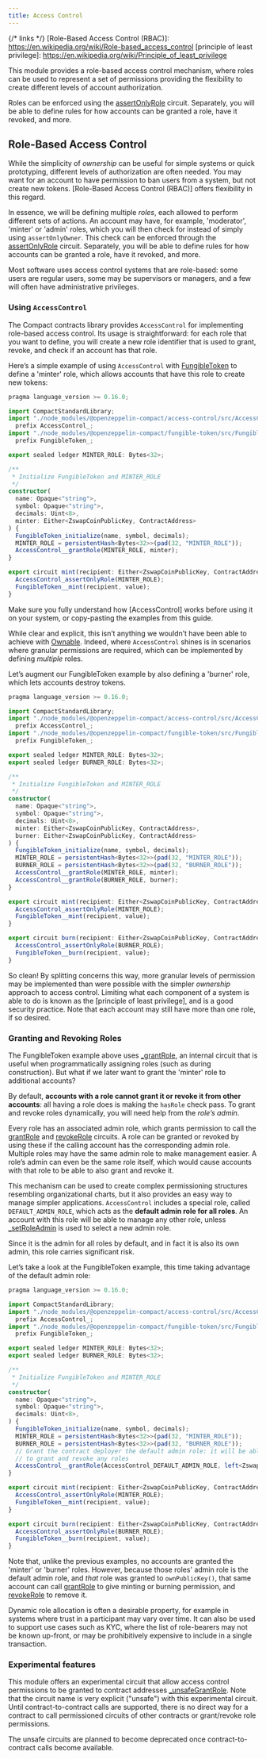 ```yaml
---
title: Access Control
---
```


{/* links */}
[Role-Based Access Control (RBAC)]: https://en.wikipedia.org/wiki/Role-based_access_control
[principle of least privilege]: https://en.wikipedia.org/wiki/Principle_of_least_privilege

[FungibleToken]: ./fungibleToken.mdx
[Ownable]: ./ownable.mdx
[Initializable]: ./security#initializable
[AccessControl]: api/accessControl.mdx#accessControl

[assertOnlyRole]: api/access#AccessControl-assertOnlyRole
[grantRole]: api/access#AccessControl-grantRole
[_grantRole]: api/access#AccessControl-_grantRole
[_unsafeGrantRole]: api/access#AccessControl-_unsafeGrantRole
[revokeRole]: api/access#AccessControl-revokeRole
[_setRoleAdmin]: api/access#AccessControl-_setRoleAdmin

This module provides a role-based access control mechanism,
where roles can be used to represent a set of permissions providing the flexibility to create different levels of account authorization.

Roles can be enforced using the [assertOnlyRole] circuit.
Separately, you will be able to define rules for how accounts can be granted a role, have it revoked, and more.

## Role-Based Access Control

While the simplicity of _ownership_ can be useful for simple systems or quick prototyping,
different levels of authorization are often needed.
You may want for an account to have permission to ban users from a system, but not create new tokens.
[Role-Based Access Control (RBAC)] offers flexibility in this regard.

In essence, we will be defining multiple _roles_, each allowed to perform different sets of actions.
An account may have, for example, 'moderator', 'minter' or 'admin' roles,
which you will then check for instead of simply using `assertOnlyOwner`.
This check can be enforced through the [assertOnlyRole] circuit.
Separately, you will be able to define rules for how accounts can be granted a role, have it revoked, and more.

Most software uses access control systems that are role-based:
some users are regular users, some may be supervisors or managers, and a few will often have administrative privileges.

### Using `AccessControl`

The Compact contracts library provides `AccessControl` for implementing role-based access control.
Its usage is straightforward: for each role that you want to define,
you will create a new role identifier that is used to grant, revoke, and check if an account has that role.

Here’s a simple example of using `AccessControl` with [FungibleToken] to define a 'minter' role,
which allows accounts that have this role to create new tokens:

```ts
pragma language_version >= 0.16.0;

import CompactStandardLibrary;
import "./node_modules/@openzeppelin-compact/access-control/src/AccessControl"
  prefix AccessControl_;
import "./node_modules/@openzeppelin-compact/fungible-token/src/FungibleToken"
  prefix FungibleToken_;

export sealed ledger MINTER_ROLE: Bytes<32>;

/**
 * Initialize FungibleToken and MINTER_ROLE
 */
constructor(
  name: Opaque<"string">,
  symbol: Opaque<"string">,
  decimals: Uint<8>,
  minter: Either<ZswapCoinPublicKey, ContractAddress>
) {
  FungibleToken_initialize(name, symbol, decimals);
  MINTER_ROLE = persistentHash<Bytes<32>>(pad(32, "MINTER_ROLE"));
  AccessControl__grantRole(MINTER_ROLE, minter);
}

export circuit mint(recipient: Either<ZswapCoinPublicKey, ContractAddress>, value: Uint<128>): [] {
  AccessControl_assertOnlyRole(MINTER_ROLE);
  FungibleToken__mint(recipient, value);
}

```

<Callout>
Make sure you fully understand how [AccessControl] works before using it on your system,
or copy-pasting the examples from this guide.
</Callout>

While clear and explicit, this isn’t anything we wouldn’t have been able to achieve with [Ownable].
Indeed, where `AccessControl` shines is in scenarios where granular permissions are required,
which can be implemented by defining _multiple_ roles.

Let’s augment our FungibleToken example by also defining a 'burner' role, which lets accounts destroy tokens.

```ts
pragma language_version >= 0.16.0;

import CompactStandardLibrary;
import "./node_modules/@openzeppelin-compact/access-control/src/AccessControl"
  prefix AccessControl_;
import "./node_modules/@openzeppelin-compact/fungible-token/src/FungibleToken"
  prefix FungibleToken_;

export sealed ledger MINTER_ROLE: Bytes<32>;
export sealed ledger BURNER_ROLE: Bytes<32>;

/**
 * Initialize FungibleToken and MINTER_ROLE
 */
constructor(
  name: Opaque<"string">,
  symbol: Opaque<"string">,
  decimals: Uint<8>,
  minter: Either<ZswapCoinPublicKey, ContractAddress>,
  burner: Either<ZswapCoinPublicKey, ContractAddress>
) {
  FungibleToken_initialize(name, symbol, decimals);
  MINTER_ROLE = persistentHash<Bytes<32>>(pad(32, "MINTER_ROLE"));
  BURNER_ROLE = persistentHash<Bytes<32>>(pad(32, "BURNER_ROLE"));
  AccessControl__grantRole(MINTER_ROLE, minter);
  AccessControl__grantRole(BURNER_ROLE, burner);
}

export circuit mint(recipient: Either<ZswapCoinPublicKey, ContractAddress>, value: Uint<128>): [] {
  AccessControl_assertOnlyRole(MINTER_ROLE);
  FungibleToken__mint(recipient, value);
}

export circuit burn(recipient: Either<ZswapCoinPublicKey, ContractAddress>, value: Uint<128>): [] {
  AccessControl_assertOnlyRole(BURNER_ROLE);
  FungibleToken__burn(recipient, value);
}

```

So clean! By splitting concerns this way,
more granular levels of permission may be implemented than were possible with the simpler _ownership_ approach to access control.
Limiting what each component of a system is able to do is known as the [principle of least privilege],
and is a good security practice.
Note that each account may still have more than one role, if so desired.

### Granting and Revoking Roles

The FungibleToken example above uses [_grantRole],
an internal circuit that is useful when programmatically assigning roles (such as during construction).
But what if we later want to grant the 'minter' role to additional accounts?

By default, **accounts with a role cannot grant it or revoke it from other accounts**:
all having a role does is making the `hasRole` check pass.
To grant and revoke roles dynamically, you will need help from the _role’s admin_.

Every role has an associated admin role,
which grants permission to call the [grantRole] and [revokeRole] circuits.
A role can be granted or revoked by using these if the calling account has the corresponding admin role.
Multiple roles may have the same admin role to make management easier.
A role’s admin can even be the same role itself,
which would cause accounts with that role to be able to also grant and revoke it.

This mechanism can be used to create complex permissioning structures resembling organizational charts,
but it also provides an easy way to manage simpler applications.
`AccessControl` includes a special role, called `DEFAULT_ADMIN_ROLE`,
which acts as the **default admin role for all roles**.
An account with this role will be able to manage any other role,
unless [_setRoleAdmin] is used to select a new admin role.

Since it is the admin for all roles by default,
and in fact it is also its own admin, this role carries significant risk.

Let’s take a look at the FungibleToken example, this time taking advantage of the default admin role:

```ts
pragma language_version >= 0.16.0;

import CompactStandardLibrary;
import "./node_modules/@openzeppelin-compact/access-control/src/AccessControl"
  prefix AccessControl_;
import "./node_modules/@openzeppelin-compact/fungible-token/src/FungibleToken"
  prefix FungibleToken_;

export sealed ledger MINTER_ROLE: Bytes<32>;
export sealed ledger BURNER_ROLE: Bytes<32>;

/**
 * Initialize FungibleToken and MINTER_ROLE
 */
constructor(
  name: Opaque<"string">,
  symbol: Opaque<"string">,
  decimals: Uint<8>,
) {
  FungibleToken_initialize(name, symbol, decimals);
  MINTER_ROLE = persistentHash<Bytes<32>>(pad(32, "MINTER_ROLE"));
  BURNER_ROLE = persistentHash<Bytes<32>>(pad(32, "BURNER_ROLE"));
  // Grant the contract deployer the default admin role: it will be able
  // to grant and revoke any roles
  AccessControl__grantRole(AccessControl_DEFAULT_ADMIN_ROLE, left<ZswapCoinPublicKey,ContractAddress>(ownPublicKey()));
}

export circuit mint(recipient: Either<ZswapCoinPublicKey, ContractAddress>, value: Uint<128>): [] {
  AccessControl_assertOnlyRole(MINTER_ROLE);
  FungibleToken__mint(recipient, value);
}

export circuit burn(recipient: Either<ZswapCoinPublicKey, ContractAddress>, value: Uint<128>): [] {
  AccessControl_assertOnlyRole(BURNER_ROLE);
  FungibleToken__burn(recipient, value);
}

```

Note that, unlike the previous examples, no accounts are granted the 'minter' or 'burner' roles.
However, because those roles' admin role is the default admin role, and _that_ role was granted to `ownPublicKey()`,
that same account can call [grantRole] to give minting or burning permission, and [revokeRole] to remove it.

Dynamic role allocation is often a desirable property,
for example in systems where trust in a participant may vary over time.
It can also be used to support use cases such as KYC,
where the list of role-bearers may not be known up-front,
or may be prohibitively expensive to include in a single transaction.

### Experimental features

This module offers an experimental circuit that allow access control permissions to be granted to contract addresses [_unsafeGrantRole].
Note that the circuit name is very explicit ("unsafe") with this experimental circuit.
Until contract-to-contract calls are supported,
there is no direct way for a contract to call permissioned circuits of other contracts or grant/revoke role permissions.

<Callout>
The unsafe circuits are planned to become deprecated once contract-to-contract calls become available.
</Callout>
